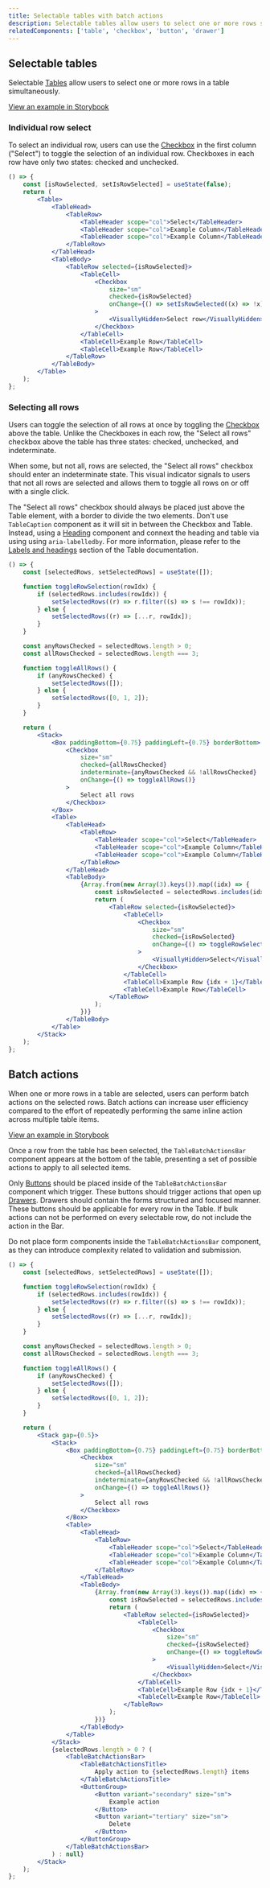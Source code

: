 ```yaml
---
title: Selectable tables with batch actions
description: Selectable tables allow users to select one or more rows simultaneously and perform batch actions against the selected items.
relatedComponents: ['table', 'checkbox', 'button', 'drawer']
---
```


## Selectable tables

Selectable [Tables](/components/table) allow users to select one or more rows in a table simultaneously.

[View an example in Storybook](/storybook/index.html?path=/story/content-table--selectable-basic)

### Individual row select

To select an individual row, users can use the [Checkbox](/components/checkbox) in the first column ("Select") to toggle the selection of an individual row. Checkboxes in each row have only two states: checked and unchecked.

```jsx live
() => {
	const [isRowSelected, setIsRowSelected] = useState(false);
	return (
		<Table>
			<TableHead>
				<TableRow>
					<TableHeader scope="col">Select</TableHeader>
					<TableHeader scope="col">Example Column</TableHeader>
					<TableHeader scope="col">Example Column</TableHeader>
				</TableRow>
			</TableHead>
			<TableBody>
				<TableRow selected={isRowSelected}>
					<TableCell>
						<Checkbox
							size="sm"
							checked={isRowSelected}
							onChange={() => setIsRowSelected((x) => !x)}
						>
							<VisuallyHidden>Select row</VisuallyHidden>
						</Checkbox>
					</TableCell>
					<TableCell>Example Row</TableCell>
					<TableCell>Example Row</TableCell>
				</TableRow>
			</TableBody>
		</Table>
	);
};
```

### Selecting all rows

Users can toggle the selection of all rows at once by toggling the [Checkbox](/components/checkbox) above the table. Unlike the Checkboxes in each row, the "Select all rows" checkbox above the table has three states: checked, unchecked, and indeterminate.

When some, but not all, rows are selected, the "Select all rows" checkbox should enter an indeterminate state. This visual indicator signals to users that not all rows are selected and allows them to toggle all rows on or off with a single click.

The "Select all rows" checkbox should always be placed just above the Table element, with a border to divide the two elements. Don't use `TableCaption` component as it will sit in between the Checkbox and Table. Instead, using a [Heading](/components/heading) component and connext the heading and table via using using `aria-labelledby`. For more information, please refer to the [Labels and headings](/components/table#labels-and-headings) section of the Table documentation.

```jsx live
() => {
	const [selectedRows, setSelectedRows] = useState([]);

	function toggleRowSelection(rowIdx) {
		if (selectedRows.includes(rowIdx)) {
			setSelectedRows((r) => r.filter((s) => s !== rowIdx));
		} else {
			setSelectedRows((r) => [...r, rowIdx]);
		}
	}

	const anyRowsChecked = selectedRows.length > 0;
	const allRowsChecked = selectedRows.length === 3;

	function toggleAllRows() {
		if (anyRowsChecked) {
			setSelectedRows([]);
		} else {
			setSelectedRows([0, 1, 2]);
		}
	}

	return (
		<Stack>
			<Box paddingBottom={0.75} paddingLeft={0.75} borderBottom>
				<Checkbox
					size="sm"
					checked={allRowsChecked}
					indeterminate={anyRowsChecked && !allRowsChecked}
					onChange={() => toggleAllRows()}
				>
					Select all rows
				</Checkbox>
			</Box>
			<Table>
				<TableHead>
					<TableRow>
						<TableHeader scope="col">Select</TableHeader>
						<TableHeader scope="col">Example Column</TableHeader>
						<TableHeader scope="col">Example Column</TableHeader>
					</TableRow>
				</TableHead>
				<TableBody>
					{Array.from(new Array(3).keys()).map((idx) => {
						const isRowSelected = selectedRows.includes(idx);
						return (
							<TableRow selected={isRowSelected}>
								<TableCell>
									<Checkbox
										size="sm"
										checked={isRowSelected}
										onChange={() => toggleRowSelection(idx)}
									>
										<VisuallyHidden>Select</VisuallyHidden>
									</Checkbox>
								</TableCell>
								<TableCell>Example Row {idx + 1}</TableCell>
								<TableCell>Example Row</TableCell>
							</TableRow>
						);
					})}
				</TableBody>
			</Table>
		</Stack>
	);
};
```

## Batch actions

When one or more rows in a table are selected, users can perform batch actions on the selected rows. Batch actions can increase user efficiency compared to the effort of repeatedly performing the same inline action across multiple table items.

[View an example in Storybook](/storybook/index.html?path=/story/content-table--selectable-with-batch-actions)

Once a row from the table has been selected, the `TableBatchActionsBar` component appears at the bottom of the table, presenting a set of possible actions to apply to all selected items.

Only [Buttons](/components/button) should be placed inside of the `TableBatchActionsBar` component which trigger. These buttons should trigger actions that open up [Drawers](/components/drawer). Drawers should contain the forms structured and focused manner. These buttons should be applicable for every row in the Table. If bulk actions can not be performed on every selectable row, do not include the action in the Bar.

Do not place form components inside the `TableBatchActionsBar` component, as they can introduce complexity related to validation and submission.

```jsx live
() => {
	const [selectedRows, setSelectedRows] = useState([]);

	function toggleRowSelection(rowIdx) {
		if (selectedRows.includes(rowIdx)) {
			setSelectedRows((r) => r.filter((s) => s !== rowIdx));
		} else {
			setSelectedRows((r) => [...r, rowIdx]);
		}
	}

	const anyRowsChecked = selectedRows.length > 0;
	const allRowsChecked = selectedRows.length === 3;

	function toggleAllRows() {
		if (anyRowsChecked) {
			setSelectedRows([]);
		} else {
			setSelectedRows([0, 1, 2]);
		}
	}

	return (
		<Stack gap={0.5}>
			<Stack>
				<Box paddingBottom={0.75} paddingLeft={0.75} borderBottom>
					<Checkbox
						size="sm"
						checked={allRowsChecked}
						indeterminate={anyRowsChecked && !allRowsChecked}
						onChange={() => toggleAllRows()}
					>
						Select all rows
					</Checkbox>
				</Box>
				<Table>
					<TableHead>
						<TableRow>
							<TableHeader scope="col">Select</TableHeader>
							<TableHeader scope="col">Example Column</TableHeader>
							<TableHeader scope="col">Example Column</TableHeader>
						</TableRow>
					</TableHead>
					<TableBody>
						{Array.from(new Array(3).keys()).map((idx) => {
							const isRowSelected = selectedRows.includes(idx);
							return (
								<TableRow selected={isRowSelected}>
									<TableCell>
										<Checkbox
											size="sm"
											checked={isRowSelected}
											onChange={() => toggleRowSelection(idx)}
										>
											<VisuallyHidden>Select</VisuallyHidden>
										</Checkbox>
									</TableCell>
									<TableCell>Example Row {idx + 1}</TableCell>
									<TableCell>Example Row</TableCell>
								</TableRow>
							);
						})}
					</TableBody>
				</Table>
			</Stack>
			{selectedRows.length > 0 ? (
				<TableBatchActionsBar>
					<TableBatchActionsTitle>
						Apply action to {selectedRows.length} items
					</TableBatchActionsTitle>
					<ButtonGroup>
						<Button variant="secondary" size="sm">
							Example action
						</Button>
						<Button variant="tertiary" size="sm">
							Delete
						</Button>
					</ButtonGroup>
				</TableBatchActionsBar>
			) : null}
		</Stack>
	);
};
```
